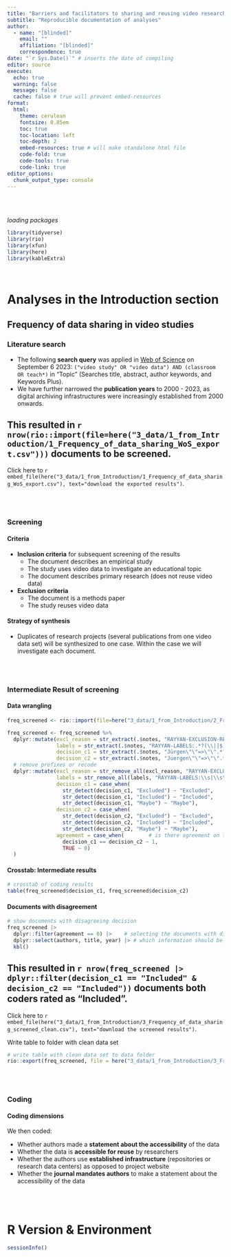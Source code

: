```yaml
---
title: "Barriers and facilitators to sharing and reusing video research data"
subtitle: "Reproducible documentation of analyses"
author:
  - name: "[blinded]"
    email: ""
    affiliation: "[blinded]"
    correspondence: true
date: "`r Sys.Date()`" # inserts the date of compiling
editor: source
execute:
  echo: true
  warning: false
  message: false
  cache: false # true will prevent embed-resources
format: 
  html:
    theme: cerulean
    fontsize: 0.85em
    toc: true
    toc-location: left
    toc-depth: 2
    embed-resources: true # will make standalone html file
    code-fold: true
    code-tools: true
    code-link: true
editor_options: 
  chunk_output_type: console
---
```


\
\

_loading packages_

```r
library(tidyverse)
library(rio)
library(xfun)
library(here)
library(kableExtra)
```

\

# Analyses in the Introduction section

## Frequency of data sharing in video studies

### Literature search

* The following __search query__ was applied in [Web of Science](https://www.webofscience.com) on September 6 2023: `("video study" OR "video data") AND (classroom OR teach*)` in "Topic" (Searches title, abstract, author keywords, and Keywords Plus).
* We have further narrowed the __publication years__ to 2000 - 2023, as digital archiving infrastructures were increasingly established from 2000 onwards.
  
::: {.column-margin}
::: {.callout-note appearance="minimal"}
## This resulted in `r nrow(rio::import(file=here("3_data/1_from_Introduction/1_Frequency_of_data_sharing_WoS_export.csv")))` documents to be screened.
Click here to `r embed_file(here("3_data/1_from_Introduction/1_Frequency_of_data_sharing_WoS_export.csv"), text="download the exported results")`.
:::
:::

\
\

### Screening

::: {.panel-tabset}

#### Criteria
  
* __Inclusion criteria__ for subsequent screening of the results
  - The document describes an empirical study
  - The study uses video data to investigate an educational topic
  - The document describes primary research (does not reuse video data)
* __Exclusion criteria__
  - The document is a methods paper
  - The study reuses video data

#### Strategy of synthesis

* Duplicates of research projects (several publications from one video data set) will be synthesized to one case. Within the case we will investigate each document.

:::

\
\

### Intermediate Result of screening

::: {.panel-tabset}

#### Data wrangling
```r
freq_screened <- rio::import(file=here("3_data/1_from_Introduction/2_Frequency_of_data_sharing_screened_rayyan.csv")) # this is articles.csv (I renamed the file before)

freq_screened <- freq_screened %>%
  dplyr::mutate(excl_reason = str_extract(.$notes, "RAYYAN-EXCLUSION-REASONS:.*?(\\||$)"), # extract exclusion reasons
                labels = str_extract(.$notes, "RAYYAN-LABELS:.*?(\\||$)"),       # extract labels coded
                decision_c1 = str_extract(.$notes, "Jürgen\"\"=>\"\".*?\"\""),    # extract decision from coder 1 -> CHANGE NAME!
                decision_c2 = str_extract(.$notes, "Juergen\"\"=>\"\".*?\"\"")) %>% # extract decision from coder 2 -> CHANGE NAME!
  # remove prefixes or recode
  dplyr::mutate(excl_reason = str_remove_all(excl_reason, "RAYYAN-EXCLUSION-REASONS:\\s"),
                labels = str_remove_all(labels, "RAYYAN-LABELS:\\s|\\s\\|"),
                decision_c1 = case_when(                                      
                  str_detect(decision_c1, "Excluded") ~ "Excluded",           
                  str_detect(decision_c1, "Included") ~ "Included",           
                  str_detect(decision_c1, "Maybe") ~ "Maybe"),                
                decision_c2 = case_when(                                      
                  str_detect(decision_c2, "Excluded") ~ "Excluded",           
                  str_detect(decision_c2, "Included") ~ "Included",           
                  str_detect(decision_c2, "Maybe") ~ "Maybe"),
                agreement = case_when(        # is there agreement on the decision?
                  decision_c1 == decision_c2 ~ 1,
                  TRUE ~ 0)
  )
```


#### Crosstab: Intermediate results
```r

# crosstab of coding results
table(freq_screened$decision_c1, freq_screened$decision_c2) 
```


#### Documents with disagreement
```r
# show documents with disagreeing decision
freq_screened |>
  dplyr::filter(agreement == 0) |>    # selecting the documents with disagreement 
  dplyr::select(authors, title, year) |> # which information should be displayed?
  kbl()
```

:::

::: {.column-margin}
::: {.callout-note appearance="minimal"}
## This resulted in `r nrow(freq_screened |> dplyr::filter(decision_c1 == "Included" & decision_c2 == "Included"))` documents both coders rated as "Included".
Click here to `r embed_file(here("3_data/1_from_Introduction/3_Frequency_of_data_sharing_screened_clean.csv"), text="download the screened results")`.
:::
:::

Write table to folder with clean data set
```r
# write table with clean data set to data folder
rio::export(freq_screened, file = here("3_data/1_from_Introduction/3_Frequency_of_data_sharing_screened_clean.csv"))
```
  


\
\

### Coding

::: {.panel-tabset}

#### Coding dimensions  

We then coded: 

* Whether authors made a __statement about the accessibility__ of the data
* Whether the data is __accessible for reuse__ by researchers
* Whether the authors use __established infrastructure__ (repositories or research data centers) as opposed to project website
* Whether the __journal mandates authors__ to make a statement about the accessibility of the data

:::

\
\


# R Version & Environment

```r
sessionInfo()
```
